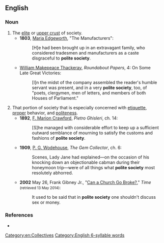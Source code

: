 ==English==

===Noun===
{{en-noun|-}}

# The [[elite]] or [[upper crust]] of society.
#* '''1803''', [[w:Maria Edgeworth|Maria Edgeworth]], "The Manufacturers":
#*: [H]e had been brought up in an extravagant family, who considered tradesmen and manufacturers as a caste disgraceful to '''polite society'''.
#* {{circa|1860}} [[w:William Makepeace Thackeray|William Makepeace Thackeray]], ''Roundabout Papers'', 4: On Some Late Great Victories:
#*: [I]n the midst of the company assembled the reader's humble servant was present, and in a very '''polite society''', too, of "poets, clergymen, men of letters, and members of both Houses of Parliament."
# That portion of society that is especially concerned with [[etiquette]], [[proper]] behavior, and [[politeness]].
#* '''1892''', [[w:F. Marion Crawford|F. Marion Crawford]], ''Pietro Ghisleri'', ch. 14:
#*: [S]he managed with considerable effort to keep up a sufficient outward semblance of mourning to satisfy the customs and fashions of '''polite society'''.
#* '''1909''', [[w:P. G. Wodehouse|P. G. Wodehouse]], ''The Gem Collector'', ch. 6:
#*: Scenes, Lady Jane had explained—on the occasion of his knocking down an objectionable cabman during their honeymoon trip—were of all things what '''polite society''' most resolutely abhorred.
#* '''2002''' May 26, Frank Gibney Jr., "[http://content.time.com/time/magazine/article/0,9171,250016,00.html Can a Church Go Broke?]," ''Time'' <small>(retrieved 13 May 2014)</small>:
#*: It used to be said that in '''polite society''' one shouldn't discuss sex or money.

===References===
* {{R:OneLook}}

[[Category:en:Collectives]]
[[Category:English 6-syllable words]]
